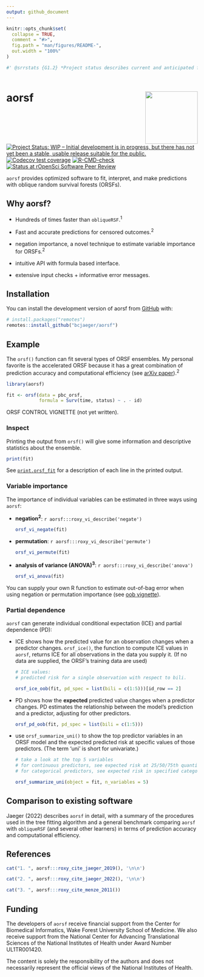```yaml
---
output: github_document
---
```


<!-- README.md is generated from README.Rmd. Please edit that file -->

```r
knitr::opts_chunk$set(
  collapse = TRUE,
  comment = "#>",
  fig.path = "man/figures/README-",
  out.width = "100%"
)

#' @srrstats {G1.2} *Project status describes current and anticipated future states of development.* 
 
```

# aorsf <a href="https://bcjaeger.github.io/aorsf"><img src="man/figures/logo.png" align="right" height="138" /></a>




<!-- badges: start -->
[![Project Status: WIP – Initial development is in progress, but there has not yet been a stable, usable release suitable for the public.](https://www.repostatus.org/badges/latest/wip.svg)](https://www.repostatus.org/#wip)
  [![Codecov test coverage](https://codecov.io/gh/bcjaeger/aorsf/branch/master/graph/badge.svg)](https://app.codecov.io/gh/bcjaeger/aorsf?branch=master)
[![R-CMD-check](https://github.com/bcjaeger/aorsf/workflows/R-CMD-check/badge.svg)](https://github.com/bcjaeger/aorsf/actions)
[![Status at rOpenSci Software Peer Review](https://badges.ropensci.org/532_status.svg)](https://github.com/ropensci/software-review/issues/532)
<!-- badges: end -->

`aorsf` provides optimized software to fit, interpret, and make predictions with oblique random survival forests (ORSFs).  


## Why aorsf?

- Hundreds of times faster than `obliqueRSF`.^1^

- Fast and accurate predictions for censored outcomes.^2^

- negation importance, a novel technique to estimate variable importance for ORSFs.^2^

- intuitive API with formula based interface.

- extensive input checks + informative error messages.

## Installation

You can install the development version of aorsf from [GitHub](https://github.com/) with:

``` r
# install.packages("remotes")
remotes::install_github("bcjaeger/aorsf")
```

## Example

The `orsf()` function can fit several types of ORSF ensembles. My personal favorite is the accelerated ORSF because it has a great combination of prediction accuracy and computational efficiency (see [arXiv paper](https://arxiv.org/abs/2208.01129)).^2^

```r

library(aorsf)

fit <- orsf(data = pbc_orsf, 
            formula = Surv(time, status) ~ . - id)

```

ORSF CONTROL VIGNETTE (not yet written). 

### Inspect

Printing the output from `orsf()` will give some information and descriptive statistics about the ensemble.

```r

print(fit)

```

See [`print.orsf_fit`](https://bcjaeger.github.io/aorsf/reference/print.orsf_fit.html) for a description of each line in the printed output.

### Variable importance

The importance of individual variables can be estimated in three ways using `aorsf`:

- **negation^2^**: `r aorsf:::roxy_vi_describe('negate')`

  ```r
  
  orsf_vi_negate(fit)
  
  ```

- **permutation**: `r aorsf:::roxy_vi_describe('permute')`

  ```r
  
  orsf_vi_permute(fit)
  
  ```
  
- **analysis of variance (ANOVA)^3^**: `r aorsf:::roxy_vi_describe('anova')`

  ```r
  
  orsf_vi_anova(fit)
  
  ```

You can supply your own R function to estimate out-of-bag error when using negation or permutation importance (see [oob vignette](https://bcjaeger.github.io/aorsf/articles/oobag.html)). 

### Partial dependence

`aorsf` can generate individual conditional expectation (ICE) and partial dependence (PD): 

- ICE shows how the predicted value for an observation changes when a predictor changes. `orsf_ice()`, the function to compute ICE values in `aorsf`, returns ICE for all observations in the data you supply it. (If no data are supplied, the ORSF's training data are used)

  ```r
  
  # ICE values:
  # predicted risk for a single observation with respect to bili.
  
  orsf_ice_oob(fit, pd_spec = list(bili = c(1:5)))[id_row == 2]
  
  ```

- PD shows how the **expected** predicted value changes when a predictor changes. PD estimates the relationship between the model's prediction and a predictor, adjusting for other predictors.

  ```r
  
  orsf_pd_oob(fit, pd_spec = list(bili = c(1:5)))
  
  ```


- use `orsf_summarize_uni()` to show the top predictor variables in an ORSF model and the expected predicted risk at specific values of those predictors. (The term 'uni' is short for univariate.)

  ```r

  # take a look at the top 5 variables 
  # for continuous predictors, see expected risk at 25/50/75th quantile
  # for categorical predictors, see expected risk in specified category

  orsf_summarize_uni(object = fit, n_variables = 5)

  ```

## Comparison to existing software

Jaeger (2022) describes `aorsf` in detail, with a summary of the procedures used in the tree fitting algorithm and a general benchmark comparing `aorsf` with `obliqueRSF` (and several other learners) in terms of prediction accuracy and computational efficiency. 



## References

```r

cat("1. ", aorsf:::roxy_cite_jaeger_2019(), '\n\n')

cat("2. ", aorsf:::roxy_cite_jaeger_2022(), '\n\n')

cat("3. ", aorsf:::roxy_cite_menze_2011())

```


## Funding

The developers of `aorsf` receive financial support from the Center for Biomedical Informatics, Wake Forest University School of Medicine. We also receive support from the National Center for Advancing Translational Sciences of the National Institutes of Health under Award Number UL1TR001420. 

The content is solely the responsibility of the authors and does not necessarily represent the official views of the National Institutes of Health.


